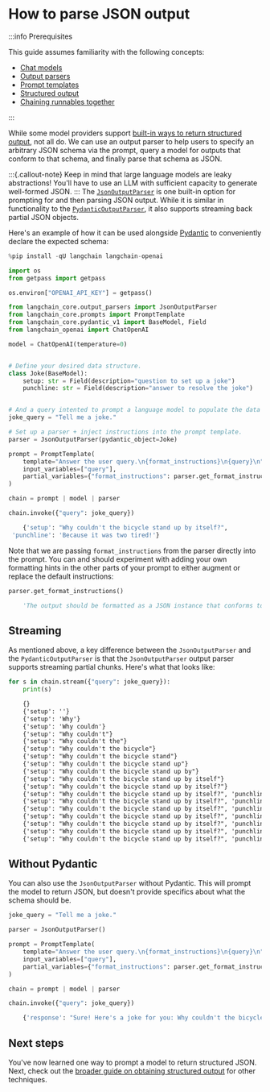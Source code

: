 # How to parse JSON output

:::info Prerequisites

This guide assumes familiarity with the following concepts:
- [Chat models](/docs/concepts/#chat-models)
- [Output parsers](/docs/concepts/#output-parsers)
- [Prompt templates](/docs/concepts/#prompt-templates)
- [Structured output](/docs/how_to/structured_output)
- [Chaining runnables together](/docs/how_to/sequence/)

:::

While some model providers support [built-in ways to return structured output](/docs/how_to/structured_output), not all do. We can use an output parser to help users to specify an arbitrary JSON schema via the prompt, query a model for outputs that conform to that schema, and finally parse that schema as JSON.

:::{.callout-note}
Keep in mind that large language models are leaky abstractions! You'll have to use an LLM with sufficient capacity to generate well-formed JSON.
:::
The [`JsonOutputParser`](https://api.python.langchain.com/en/latest/output_parsers/langchain_core.output_parsers.json.JsonOutputParser.html) is one built-in option for prompting for and then parsing JSON output. While it is similar in functionality to the [`PydanticOutputParser`](https://api.python.langchain.com/en/latest/output_parsers/langchain_core.output_parsers.pydantic.PydanticOutputParser.html), it also supports streaming back partial JSON objects.

Here's an example of how it can be used alongside [Pydantic](https://docs.pydantic.dev/) to conveniently declare the expected schema:

```python
%pip install -qU langchain langchain-openai

import os
from getpass import getpass

os.environ["OPENAI_API_KEY"] = getpass()
```


```python
from langchain_core.output_parsers import JsonOutputParser
from langchain_core.prompts import PromptTemplate
from langchain_core.pydantic_v1 import BaseModel, Field
from langchain_openai import ChatOpenAI

model = ChatOpenAI(temperature=0)


# Define your desired data structure.
class Joke(BaseModel):
    setup: str = Field(description="question to set up a joke")
    punchline: str = Field(description="answer to resolve the joke")


# And a query intented to prompt a language model to populate the data structure.
joke_query = "Tell me a joke."

# Set up a parser + inject instructions into the prompt template.
parser = JsonOutputParser(pydantic_object=Joke)

prompt = PromptTemplate(
    template="Answer the user query.\n{format_instructions}\n{query}\n",
    input_variables=["query"],
    partial_variables={"format_instructions": parser.get_format_instructions()},
)

chain = prompt | model | parser

chain.invoke({"query": joke_query})
```


<CodeOutputBlock lang="python">

```python
    {'setup': "Why couldn't the bicycle stand up by itself?",
 'punchline': 'Because it was two tired!'}
```

</CodeOutputBlock>

Note that we are passing `format_instructions` from the parser directly into the prompt. You can and should experiment with adding your own formatting hints in the other parts of your prompt to either augment or replace the default instructions:

```python
parser.get_format_instructions()
```


<CodeOutputBlock lang="python">

```python
    'The output should be formatted as a JSON instance that conforms to the JSON schema below.\n\nAs an example, for the schema {"properties": {"foo": {"title": "Foo", "description": "a list of strings", "type": "array", "items": {"type": "string"}}}, "required": ["foo"]}\nthe object {"foo": ["bar", "baz"]} is a well-formatted instance of the schema. The object {"properties": {"foo": ["bar", "baz"]}} is not well-formatted.\n\nHere is the output schema:\n```\n{"properties": {"setup": {"title": "Setup", "description": "question to set up a joke", "type": "string"}, "punchline": {"title": "Punchline", "description": "answer to resolve the joke", "type": "string"}}, "required": ["setup", "punchline"]}\n```'
```

</CodeOutputBlock>

## Streaming

As mentioned above, a key difference between the `JsonOutputParser` and the `PydanticOutputParser` is that the `JsonOutputParser` output parser supports streaming partial chunks. Here's what that looks like:

```python
for s in chain.stream({"query": joke_query}):
    print(s)
```


<CodeOutputBlock lang="python">

```default
    {}
    {'setup': ''}
    {'setup': 'Why'}
    {'setup': 'Why couldn'}
    {'setup': "Why couldn't"}
    {'setup': "Why couldn't the"}
    {'setup': "Why couldn't the bicycle"}
    {'setup': "Why couldn't the bicycle stand"}
    {'setup': "Why couldn't the bicycle stand up"}
    {'setup': "Why couldn't the bicycle stand up by"}
    {'setup': "Why couldn't the bicycle stand up by itself"}
    {'setup': "Why couldn't the bicycle stand up by itself?"}
    {'setup': "Why couldn't the bicycle stand up by itself?", 'punchline': ''}
    {'setup': "Why couldn't the bicycle stand up by itself?", 'punchline': 'Because'}
    {'setup': "Why couldn't the bicycle stand up by itself?", 'punchline': 'Because it'}
    {'setup': "Why couldn't the bicycle stand up by itself?", 'punchline': 'Because it was'}
    {'setup': "Why couldn't the bicycle stand up by itself?", 'punchline': 'Because it was two'}
    {'setup': "Why couldn't the bicycle stand up by itself?", 'punchline': 'Because it was two tired'}
    {'setup': "Why couldn't the bicycle stand up by itself?", 'punchline': 'Because it was two tired!'}
```

</CodeOutputBlock>

## Without Pydantic

You can also use the `JsonOutputParser` without Pydantic. This will prompt the model to return JSON, but doesn't provide specifics about what the schema should be.

```python
joke_query = "Tell me a joke."

parser = JsonOutputParser()

prompt = PromptTemplate(
    template="Answer the user query.\n{format_instructions}\n{query}\n",
    input_variables=["query"],
    partial_variables={"format_instructions": parser.get_format_instructions()},
)

chain = prompt | model | parser

chain.invoke({"query": joke_query})
```


<CodeOutputBlock lang="python">

```python
    {'response': "Sure! Here's a joke for you: Why couldn't the bicycle stand up by itself? Because it was two tired!"}
```

</CodeOutputBlock>

## Next steps

You've now learned one way to prompt a model to return structured JSON. Next, check out the [broader guide on obtaining structured output](/docs/how_to/structured_output) for other techniques.